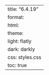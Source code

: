 ---
title: "6.4.19"
format:
    html:
        theme:
            light: flatly
            dark: darkly
        css: styles.css
        toc: true
---